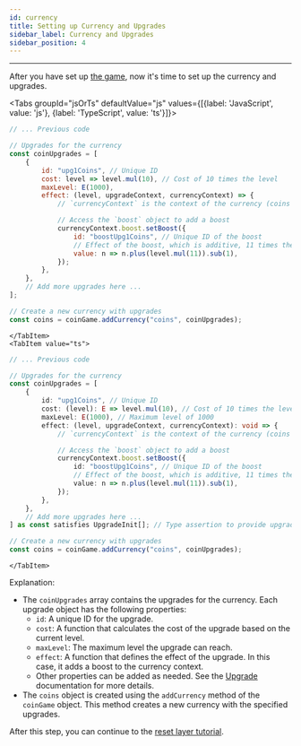 ```yaml
---
id: currency
title: Setting up Currency and Upgrades
sidebar_label: Currency and Upgrades
sidebar_position: 4
---
```



---

After you have set up [the game](./game), now it's time to set up the currency and upgrades.

<Tabs groupId="jsOrTs" defaultValue="js" values={[{label: 'JavaScript', value: 'js'}, {label: 'TypeScript', value: 'ts'}]}>
    <TabItem value="js">
```js title="script.js"
// ... Previous code

// Upgrades for the currency
const coinUpgrades = [
    {
        id: "upg1Coins", // Unique ID
        cost: level => level.mul(10), // Cost of 10 times the level
        maxLevel: E(1000),
        effect: (level, upgradeContext, currencyContext) => {
            // `currencyContext` is the context of the currency (coins in this case)

            // Access the `boost` object to add a boost
            currencyContext.boost.setBoost({
                id: "boostUpg1Coins", // Unique ID of the boost
                // Effect of the boost, which is additive, 11 times the level of the upgrade
                value: n => n.plus(level.mul(11)).sub(1),
            });
        },
    },
    // Add more upgrades here ...
];

// Create a new currency with upgrades
const coins = coinGame.addCurrency("coins", coinUpgrades);
```
    </TabItem>
    <TabItem value="ts">
```ts title="script.ts"
// ... Previous code

// Upgrades for the currency
const coinUpgrades = [
    {
        id: "upg1Coins", // Unique ID
        cost: (level): E => level.mul(10), // Cost of 10 times the level
        maxLevel: E(1000), // Maximum level of 1000
        effect: (level, upgradeContext, currencyContext): void => {
            // `currencyContext` is the context of the currency (coins in this case)

            // Access the `boost` object to add a boost
            currencyContext.boost.setBoost({
                id: "boostUpg1Coins", // Unique ID of the boost
                // Effect of the boost, which is additive, 11 times the level of the upgrade
                value: n => n.plus(level.mul(11)).sub(1),
            });
        },
    },
    // Add more upgrades here ...
] as const satisfies UpgradeInit[]; // Type assertion to provide upgrade type checking

// Create a new currency with upgrades
const coins = coinGame.addCurrency("coins", coinUpgrades);
```
    </TabItem>
</Tabs>

Explanation:
- The `coinUpgrades` array contains the upgrades for the currency. Each upgrade object has the following properties:
  - `id`: A unique ID for the upgrade.
  - `cost`: A function that calculates the cost of the upgrade based on the current level.
  - `maxLevel`: The maximum level the upgrade can reach.
  - `effect`: A function that defines the effect of the upgrade. In this case, it adds a boost to the currency context.
  - Other properties can be added as needed. See the [Upgrade](../../main/upgrade) documentation for more details.
- The `coins` object is created using the `addCurrency` method of the `coinGame` object. This method creates a new currency with the specified upgrades.

After this step, you can continue to the [reset layer tutorial](./reset).
